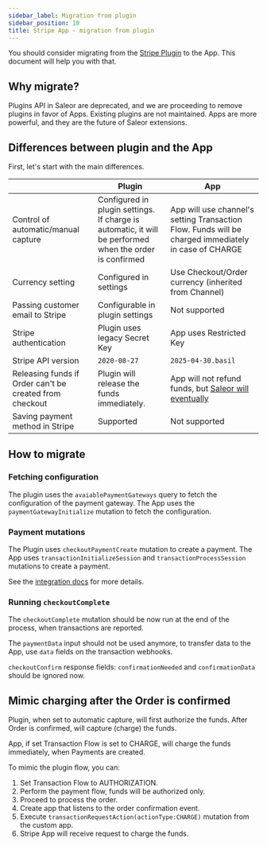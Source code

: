```yaml
---
sidebar_label: Migration from plugin
sidebar_position: 10
title: Stripe App - migration from plugin
---
```


You should consider migrating from the [Stripe Plugin](../../plugins/stripe) to the App. This document will help you with that.

## Why migrate?

Plugins API in Saleor are deprecated, and we are proceeding to remove plugins in favor of Apps. Existing plugins are not maintained.
Apps are more powerful, and they are the future of Saleor extensions.


## Differences between plugin and the App

First, let's start with the main differences.

|                                                         | Plugin                                                                                                      | App                                                                                                                          |
|---------------------------------------------------------|-------------------------------------------------------------------------------------------------------------|------------------------------------------------------------------------------------------------------------------------------|
| Control of automatic/manual capture                     | Configured in plugin settings.<br/>If charge is automatic, it will be performed when the order is confirmed | App will use channel's setting Transaction Flow. Funds will be charged immediately in case of CHARGE                         |
| Currency setting                                        | Configured in settings                                                                                      | Use Checkout/Order currency (inherited from Channel)                                                                         |
| Passing customer email to Stripe                        | Configurable in plugin settings                                                                             | Not supported                                                                                                                |
| Stripe authentication                                   | Plugin uses legacy Secret Key                                                                               | App uses Restricted Key                                                                                                      |
| Stripe API version                                      | `2020-08-27`                                                                                                | `2025-04-30.basil`                                                                                                           |
| Releasing funds if Order can't be created from checkout | Plugin will release the funds immediately.                                                                  | App will not refund funds, but [Saleor will eventually](../../../checkout/lifecycle#releasing-funds-for-abandoned-checkouts) |
| Saving payment method in Stripe                         | Supported                                                                                                   | Not supported                                                                                                                |


## How to migrate

### Fetching configuration

The plugin uses the `avaiablePaymentGateways` query to fetch the configuration of the payment gateway. The App uses the `paymentGatewayInitialize` mutation to fetch the configuration.

### Payment mutations

The Plugin uses `checkoutPaymentCreate` mutation to create a payment. The App uses `transactionInitializeSession` and `transactionProcessSession` mutations to create a payment.

See the [integration docs](./storefront-integration) for more details.

### Running `checkoutComplete`

The `checkoutComplete` mutation should be now run at the end of the process, when transactions are reported.

The `paymentData` input should not be used anymore, to transfer data to the App, use `data` fields on the transaction webhooks.

`checkoutConfirm` response fields: `confirmationNeeded` and `confirmationData` should be ignored now.




## Mimic charging after the Order is confirmed

Plugin, when set to automatic capture, will first authorize the funds. After Order is confirmed, will capture (charge) the funds.

App, if set Transaction Flow is set to CHARGE, will charge the funds immediately, when Payments are created.

To mimic the plugin flow, you can:
1. Set Transaction Flow to AUTHORIZATION.
2. Perform the payment flow, funds will be authorized only.
3. Proceed to process the order.
4. Create app that listens to the order confirmation event.
5. Execute `transactionRequestAction(actionType:CHARGE)` mutation from the custom app.
6. Stripe App will receive request to charge the funds.
